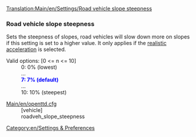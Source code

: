 [[Translation:Main/en/Settings/Road vehicle slope steepness]]
=== Road vehicle slope steepness===
{{en/-}}{{en/Feature|1.1|align="right"|text=(since 1.1.0)}}
Sets the steepness of slopes, road vehicles will slow down more on slopes if this setting is set to a higher value. It only applies if the [[Main/en/Settings/Road vehicle acceleration model|realistic acceleration]] is selected.

;Valid options<nowiki>:</nowiki> [0 <= n <= 10]
: 0: 0% (lowest)
: ...
: <span style="color:blue">'''7: 7% (default)'''</span>
: ...
: 10: 10% (steepest)

;[[Main/en/openttd.cfg]]
:[vehicle]
:roadveh_slope_steepness

[[Category:en/Settings & Preferences]]